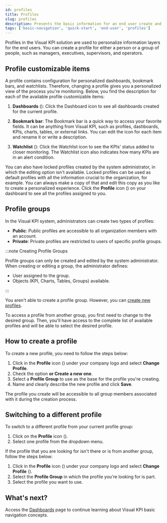 ```yaml
---
id: profiles
title: Profiles
slug: profiles
description: Presents the basic information for an end user create and edit profiles in Transpara's Visual KPIs software.
tags: ['basic-navigation', 'quick-start', 'end-user', 'profiles']
---
```




Profiles in the Visual KPI solution are used to personalize information layers for the end users. You can create a profile for either a person or a group of people, such as managers, executives, supervisors, and operators. 

## Profile customizable items

A profile contains configuration for personalized dashboards, bookmark bars, and watchlists. Therefore, changing a profile gives you a personalized view of the process you're monitoring. Below, you find the description for each of the available profile customizable items:

1. **Dashboards** (<SvgFont icon="10"/>): Click the Dashboard icon to see all dashboards created for the current profile. 

2. **Bookmark bar**: The Bookmark bar is a quick way to access your favorite fields. It can be anything from Visual KPI, such as profiles, dashboards, KPIs, charts, tables, or external links. You can edit the icon for each item and rename it or write a description.

3. **Watchlist** (<SvgFont icon="183"/>): Click the Watchlist icon to see the KPIs' status added to closer monitoring. The Watchlist icon also indicates how many KPIs are in an alert condition. 

<StylizedImage
  imgURL="img/docs/end-user/basic-navigation/profiles/customizable-items.png"
  alt="Customizable items"
/>

You can also have locked profiles created by the system administrator, in which the editing option isn't available. Locked profiles can be used as default profiles with all the information crucial to the organization, for example. You can always make a copy of that and edit this copy as you like to create a personalized experience. Click the **Profile** icon (<SvgFont icon="118"/>) on your dashboard to see all the profiles assigned to you. 

<StylizedImage
  imgURL="img/docs/end-user/basic-navigation/profiles/profile-dropdown-menu.png"
  alt="Dropdown menu"
/>

## Profile groups 

In the Visual KPI system, administrators can create two types of profiles: 

- **Public**: Public profiles are accessible to all organization members with an account.
- **Private**: Private profiles are restricted to users of specific profile groups.

:::note Creating Profile Groups

Profile groups can only be created and edited by the system administrator. When creating or editing a group, the administrator defines:

- User assigned to the group.
- Objects (KPI, Charts, Tables, Groups) available.

:::

You aren't able to create a profile group. However, you can [create new profiles](profiles#how-to-create-a-profile). 

To access a profile from another group, you first need to change to the desired group. Then, you'll have access to the complete list of available profiles and will be able to select the desired profile.

## How to create a profile 

To create a new profile, you need to follow the steps below: 

1. Click in the **Profile** icon (<SvgFont icon="118"/>) under your company logo and select **Change Profile**. 
2. Check the option **or Create a new one**.
3. Select a **Profile Group** to use as the base for the profile you're creating. 
4. Name and clearly describe the new profile and click **Save**. 

The profile you create will be accessible to all group members associated with it during the creation process.

<StylizedImage
  imgURL="img/docs/end-user/basic-navigation/profiles/create-profile.gif"
  alt="Create a profile process"
/>

## Switching to a different profile

To switch to a different profile from your current profile group:

1. Click on the **Profile** icon (<SvgFont icon="118"/>).
2. Select one profile from the dropdown menu.

If the profile that you are looking for isn't there or is from another group, follow the steps below:

1. Click in the **Profile** icon (<SvgFont icon="118"/>) under your company logo and select **Change Profile** (<SvgFont icon="173"/>). 
2. Select the **Profile Group** in which the profile you're looking for is part. 
3. Select the profile you want to use. 

<StylizedImage
  imgURL="img/docs/end-user/basic-navigation/profiles/change-profile.gif"
  alt="Change a profile"
/>

## What's next? 

Access the [Dashboards](dashboards) page to continue learning about Visual KPI basic navigation concepts.
